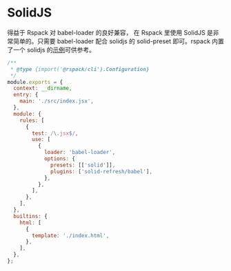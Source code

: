 # SolidJS

得益于 Rspack 对 babel-loader 的良好兼容， 在 Rspack 里使用 SolidJS 是非常简单的。只需要 babel-loader 配合 solidjs 的 solid-preset 即可。rspack 内置了一个 solidjs 的[示例](https://github.com/web-infra-dev/rspack/tree/main/examples/solid)可供参考。

```js title="rspack.config.js"
/**
 * @type {import('@rspack/cli').Configuration}
 */
module.exports = {
  context: __dirname,
  entry: {
    main: './src/index.jsx',
  },
  module: {
    rules: [
      {
        test: /\.jsx$/,
        use: [
          {
            loader: 'babel-loader',
            options: {
              presets: [['solid']],
              plugins: ['solid-refresh/babel'],
            },
          },
        ],
      },
    ],
  },
  builtins: {
    html: [
      {
        template: './index.html',
      },
    ],
  },
};
```
